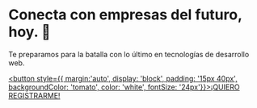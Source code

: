# Conecta con empresas del futuro, hoy. 🚀

Te preparamos para la batalla con lo último en tecnologías de desarrollo web.

<a href="https://forms.gle/NGq2dpsAoSFP4d4P8"><button style={{ margin:'auto', display: 'block', padding: '15px 40px', backgroundColor: 'tomato', color: 'white', fontSize: '24px'}}>¡QUIERO REGISTRARME!</button></a>